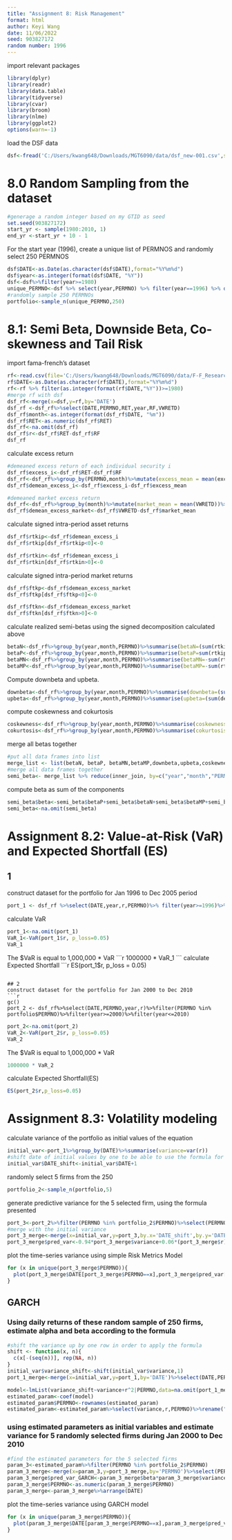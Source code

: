 ---
title: "Assignment 8: Risk Management"
format: html
author: Keyi Wang
date: 11/06/2022
seed: 903827172
random number: 1996
---
import relevant packages
```{r}
library(dplyr)
library(readr)
library(data.table)
library(tidyverse)
library(cvar)
library(broom)
library(nlme)
library(ggplot2)
options(warn=-1)
```
load the DSF data
```{r}
dsf<-fread('C:/Users/kwang648/Downloads/MGT6090/data/dsf_new-001.csv',select=c("DATE","PERMNO","RET","VWRETD"),showProgress =TRUE)
```
# 8.0 Random Sampling from the dataset
```{r}
#generage a random integer based on my GTID as seed
set.seed(903827172)
start_yr <- sample(1980:2010, 1)
end_yr <-start_yr + 10 - 1
```
For the start year (1996), create a unique list of PERMNOS and randomly select 250 PERMNOS
```{r}
dsf$DATE<-as.Date(as.character(dsf$DATE),format="%Y%m%d")
dsf$year<-as.integer(format(dsf$DATE, "%Y"))
dsf<-dsf%>%filter(year>=1980)
unique_PERMNO<-dsf %>% select(year,PERMNO) %>% filter(year==1996) %>% distinct(PERMNO)
#randomly sample 250 PERMNOs
portfolio<-sample_n(unique_PERMNO,250)
```
# 8.1: Semi Beta, Downside Beta, Co-skewness and Tail Risk
import fama-french's dataset
```{r}
rf<-read.csv(file='C:/Users/kwang648/Downloads/MGT6090/data/F-F_Research_Data_Factors_daily.csv')
rf$DATE<-as.Date(as.character(rf$DATE),format="%Y%m%d")
rf<-rf %>% filter(as.integer(format(rf$DATE,"%Y"))>=1980)
#merge rf with dsf
dsf_rf<-merge(x=dsf,y=rf,by='DATE')
dsf_rf <-dsf_rf%>%select(DATE,PERMNO,RET,year,RF,VWRETD)
dsf_rf$month<-as.integer(format(dsf_rf$DATE, "%m"))
dsf_rf$RET<-as.numeric(dsf_rf$RET)
dsf_rf<-na.omit(dsf_rf)
dsf_rf$r<-dsf_rf$RET-dsf_rf$RF
dsf_rf
```
calculate excess return
```{r}
#demeaned excess return of each individual security i
dsf_rf$excess_i<-dsf_rf$RET-dsf_rf$RF
dsf_rf<-dsf_rf%>%group_by(PERMNO,month)%>%mutate(excess_mean = mean(excess_i))%>%ungroup()
dsf_rf$demean_excess_i<-dsf_rf$excess_i-dsf_rf$excess_mean

#demeaned market excess return
dsf_rf<-dsf_rf%>%group_by(month)%>%mutate(market_mean = mean(VWRETD))%>%ungroup()
dsf_rf$demean_excess_market<-dsf_rf$VWRETD-dsf_rf$market_mean
```
calculate signed intra-period asset returns
```{r}
dsf_rf$rtkip<-dsf_rf$demean_excess_i
dsf_rf$rtkip[dsf_rf$rtkip<0]<-0

dsf_rf$rtkin<-dsf_rf$demean_excess_i
dsf_rf$rtkin[dsf_rf$rtkin>0]<-0
```
calculate signed intra-period market returns
```{r}
dsf_rf$ftkp<-dsf_rf$demean_excess_market
dsf_rf$ftkp[dsf_rf$ftkp<0]<-0

dsf_rf$ftkn<-dsf_rf$demean_excess_market
dsf_rf$ftkn[dsf_rf$ftkn>0]<-0
```
calculate realized semi-betas using the signed decomposition calculated above
```{r}
betaN<-dsf_rf%>%group_by(year,month,PERMNO)%>%summarise(betaN=(sum(rtkin*ftkn)/sum((demean_excess_market)^2)))
betaP<-dsf_rf%>%group_by(year,month,PERMNO)%>%summarise(betaP=sum(rtkip*ftkp)/sum((demean_excess_market)^2))
betaMN<-dsf_rf%>%group_by(year,month,PERMNO)%>%summarise(betaMN=-sum(rtkip*ftkn)/sum((demean_excess_market)^2))
betaMP<-dsf_rf%>%group_by(year,month,PERMNO)%>%summarise(betaMP=-sum(rtkin*ftkp)/sum((demean_excess_market)^2))
```
Compute downbeta and upbeta.
```{r}
downbeta<-dsf_rf%>%group_by(year,month,PERMNO)%>%summarise(downbeta=(sum(demean_excess_i*ftkn)/sum((ftkn)^2)))
upbeta<-dsf_rf%>%group_by(year,month,PERMNO)%>%summarise(upbeta=(sum(demean_excess_i*ftkp)/sum((ftkp)^2)))
```
compute coskewness and cokurtosis
```{r}
coskewness<-dsf_rf%>%group_by(year,month,PERMNO)%>%summarise(coskewness=(1/21)*(sum(demean_excess_i*(demean_excess_market)^2))/(sqrt((1/21)*sum(demean_excess_i^2))*(1/21)*sum(demean_excess_market^2)))
cokurtosis<-dsf_rf%>%group_by(year,month,PERMNO)%>%summarise(cokurtosis=(1/21)*(sum(demean_excess_i*(demean_excess_market)^3))/(sqrt((1/21)*sum(demean_excess_i^2))*((1/21)*sum(demean_excess_market^2))^(3/2)))
```
merge all betas together
```{r}
#put all data frames into list
merge_list <- list(betaN, betaP, betaMN,betaMP,downbeta,upbeta,coskewness,cokurtosis)      
#merge all data frames together
semi_beta<- merge_list %>% reduce(inner_join, by=c("year","month","PERMNO"))
```
compute beta as sum of the components
```{r}
semi_beta$beta<-semi_beta$betaP+semi_beta$betaN+semi_beta$betaMP+semi_beta$betaMN
semi_beta<-na.omit(semi_beta)
```
# Assignment 8.2: Value-at-Risk (VaR) and Expected Shortfall (ES)
## 1
construct dataset for the portfolio for Jan 1996 to Dec 2005 period
```{r}
port_1 <- dsf_rf %>%select(DATE,year,r,PERMNO)%>% filter(year>=1996)%>%filter(year<=2005)%>%filter(PERMNO %in% portfolio$PERMNO)
```

calculate VaR
```{r}
port_1<-na.omit(port_1)
VaR_1<-VaR(port_1$r, p_loss=0.05)
VaR_1
```
The $VaR is equal to 1,000,000 * VaR
```{r}
1000000 * VaR_1
```
calculate Expected Shortfall
```{r}
ES(port_1$r, p_loss = 0.05)
```

## 2
construct dataset for the portfolio for Jan 2000 to Dec 2010
```{r}
gc()
port_2 <- dsf_rf%>%select(DATE,PERMNO,year,r)%>%filter(PERMNO %in% portfolio$PERMNO)%>%filter(year>=2000)%>%filter(year<=2010)
```

```{r}
port_2<-na.omit(port_2)
VaR_2<-VaR(port_2$r, p_loss=0.05)
VaR_2
```
The $VaR is equal to 1,000,000 * VaR

```{r}
1000000 * VaR_2
```
calculate Expected Shortfall(ES)
```{r}
ES(port_2$r,p_loss=0.05)
```
# Assignment 8.3: Volatility modeling
calculate variance of the portfolio as initial values of the equation
```{r}
initial_var<-port_1%>%group_by(DATE)%>%summarise(variance=var(r))
#shift date of initial values by one to be able to use the formula for the same row
initial_var$DATE_shift<-initial_var$DATE+1
```
randomly select 5 firms from the 250
```{r}
portfolio_2<-sample_n(portfolio,5)
```
generate predictive variance for the 5 selected firm, using the formula presented
```{r}
port_3<-port_2%>%filter(PERMNO %in% portfolio_2$PERMNO)%>%select(PERMNO,DATE,r)
#merge with the initial variance
port_3_merge<-merge(x=initial_var,y=port_3,by.x='DATE_shift',by.y='DATE')
port_3_merge$pred_var<-0.94*port_3_merge$variance+0.06*(port_3_merge$r)^2
```
plot the time-series variance using simple Risk Metrics Model
```{r}
for (x in unique(port_3_merge$PERMNO)){
  plot(port_3_merge$DATE[port_3_merge$PERMNO==x],port_3_merge$pred_var[port_3_merge$PERMNO==x],type="l")
}
```
## GARCH
### Using daily returns of these random sample of 250 firms, estimate alpha and beta according to the formula
```{r}
#shift the variance up by one row in order to apply the formula
shift <- function(x, n){
  c(x[-(seq(n))], rep(NA, n))
}
initial_var$variance_shift<-shift(initial_var$variance,1)
port_1_merge<-merge(x=initial_var,y=port_1,by='DATE')%>%select(DATE,PERMNO,r,variance,variance_shift)
```

```{r}
model<-lmList(variance_shift~variance+r^2|PERMNO,data=na.omit(port_1_merge))
estimated_param<-coef(model)
estimated_param$PERMNO<-rownames(estimated_param)
estimated_param<-estimated_param%>%select(variance,r,PERMNO)%>%rename("beta"="variance","alpha"="r")
```
### using estimated parameters as initial variables and estimate variance for 5 randomly selected firms during Jan 2000 to Dec 2010
```{r}
#find the estimated parameters for the 5 selected firms
param_3<-estimated_param%>%filter(PERMNO %in% portfolio_2$PERMNO)
param_3_merge<-merge(x=param_3,y=port_3_merge,by='PERMNO')%>%select(PERMNO,beta,alpha,DATE,variance,r,pred_var)
param_3_merge$pred_var_GARCH<-param_3_merge$beta*param_3_merge$variance+param_3_merge$alpha*param_3_merge$r^2
param_3_merge$PERMNO<-as.numeric(param_3_merge$PERMNO)
param_3_merge<-param_3_merge%>%arrange(DATE)
```
plot the time-series variance using GARCH model
```{r}
for (x in unique(param_3_merge$PERMNO)){
  plot(param_3_merge$DATE[param_3_merge$PERMNO==x],param_3_merge$pred_var_GARCH[param_3_merge$PERMNO==x],type="l")
}
```





















